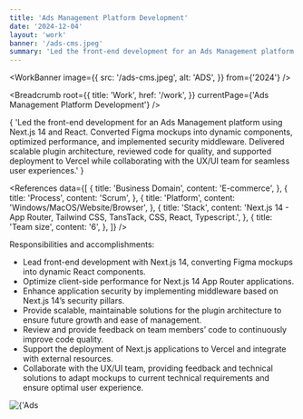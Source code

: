 ```yaml
---
title: 'Ads Management Platform Development'
date: '2024-12-04'
layout: 'work'
banner: '/ads-cms.jpeg'
summary: 'Led the front-end development for an Ads Management platform using Next.js 14 and React. Converted Figma mockups into dynamic components, optimized performance, and implemented security middleware. Delivered scalable plugin architecture, reviewed code for quality, and supported deployment to Vercel while collaborating with the UX/UI team for seamless user experiences.'
---
```


<WorkBanner
  image={{
    src: '/ads-cms.jpeg',
    alt: 'ADS',
  }}
  from={'2024'}
/>

<MinContainer>

<Breadcrumb
  root={{
    title: 'Work',
    href: '/work',
  }}
  currentPage={'Ads Management Platform Development'}
/>
<p className={'indent-4 py-4'}>
  {
    'Led the front-end development for an Ads Management platform using Next.js 14 and React. Converted Figma mockups into dynamic components, optimized performance, and implemented security middleware. Delivered scalable plugin architecture, reviewed code for quality, and supported deployment to Vercel while collaborating with the UX/UI team for seamless user experiences.'
  }
</p>

<References
  data={[
    {
      title: 'Business Domain',
      content: 'E-commerce',
    },
    {
      title: 'Process',
      content: 'Scrum',
    },
    {
      title: 'Platform',
      content: 'Windows/MacOS/Website/Browser',
    },
    {
      title: 'Stack',
      content:
        'Next.js 14 - App Router, Tailwind CSS, TansTack, CSS, React, Typescript.',
    },
    {
      title: 'Team size',
      content: '6',
    },
  ]}
/>

<p className='indent-4 py-4'>Responsibilities and accomplishments:</p>

<div className={'ml-4'}>

- Lead front-end development with Next.js 14, converting Figma mockups into dynamic React components.
- Optimize client-side performance for Next.js 14 App Router applications.
- Enhance application security by implementing middleware based on Next.js 14’s security pillars.
- Provide scalable, maintainable solutions for the plugin architecture to ensure future growth and ease of management.
- Review and provide feedback on team members’ code to continuously improve code quality.
- Support the deployment of Next.js applications to Vercel and integrate with external resources.
- Collaborate with the UX/UI team, providing feedback and technical solutions to adapt mockups to current technical requirements and ensure optimal user experience.

</div>

<div className={'py-4 flex flex-col gap-2'}>
  <Image
    src={'/ads-cms.jpeg'}
    alt={'Ads Logo'}
    className={'aspect-video'}
  />
</div>

</MinContainer>
